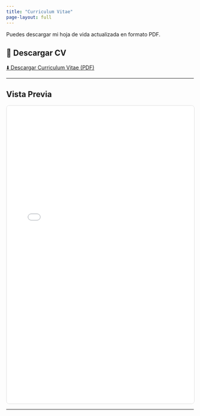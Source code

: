 ```yaml
---
title: "Curriculum Vitae"
page-layout: full
---
```


Puedes descargar mi hoja de vida actualizada en formato PDF.

::: cv-container
## 📄 Descargar CV

[⬇️ Descargar Curriculum Vitae (PDF)](Curriculum%20Vitae%20CRISTIAN%2020251.pdf){.download-button}

------------------------------------------------------------------------

## Vista Previa

<iframe src="Curriculum Vitae CRISTIAN 20251.pdf" width="100%" height="800px" style="border: 1px solid #ddd; border-radius: 8px;">

</iframe>
:::

------------------------------------------------------------------------
